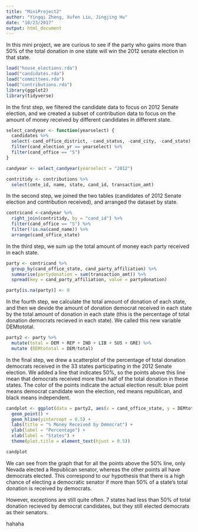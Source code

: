 ```yaml
---
title: "MiniProject2"
author: "Yingqi Zheng, Xufen Liu, Jingjing Hu"
date: "10/23/2017"
output: html_document
---
```


In this mini project, we are curious to see if the party who gains more than 50% of the total donation in one state will win the 2012 senate election in that state. 

```R
load("house_elections.rda")
load("candidates.rda")
load("committees.rda")
load("contributions.rda")
library(ggplot2)
library(tidyverse)
```

In the first step, we filtered the candidate data to focus on 2012 Senate election, and we created a subset of contribution data to focus on the amount of money received by different candidates in different state.

```R
select_candyear <- function(yearselect) {
  candidates %>%
  select(-cand_office_district, -cand_status, -cand_city, -cand_state) %>%
  filter(cand_election_yr == yearselect) %>%
  filter(cand_office == "S") 
}

candyear <- select_candyear(yearselect = "2012")

contritidy <- contributions %>%
  select(cmte_id, name, state, cand_id, transaction_amt)
```

In the second step, we joined the two tables (candidates of 2012 Senate election and contribution received), and arranged the dataset by state.

```r
contricand <-candyear %>%
  right_join(contritidy, by = "cand_id") %>%
  filter(cand_office == "S") %>%
  filter(!is.na(cand_name)) %>%
  arrange(cand_office_state)
```

In the third step, we sum up the total amount of money each party received in each state.

```R
party <- contricand %>%
  group_by(cand_office_state, cand_party_affiliation) %>%
  summarise(partydonation = sum(transaction_amt)) %>%
  spread(key = cand_party_affiliation, value = partydonation)

party[is.na(party)] <- 0
```

In the fourth step, we calculate the total amount of donation of each state, and then we devide the amount of donation democrat received in each state by the total amount of donation in each state (this is the percentage of total donation democrats recieved in each state). We called this new variable DEMtototal.

```R
party2 <- party %>%
  mutate(total = DEM + REP + IND + LIB + SUS + GRE) %>%
  mutate (DEMtototal = DEM/total)
```

In the final step, we drew a scatterplot of the percentage of total donation democrats received in the 33 states participating in the 2012 Senate election. We added a line that indicates 50%, so the points above this line mean that democrats received more than half of the total donation in these states. The color of the points indicate the actual election result: blue point means democrat candidate won the election, red means republican, and black means independent.

```r
candplot <- ggplot(data = party2, aes(x = cand_office_state, y = DEMtototal), alpha = 0.2) + 
  geom_point() +
  geom_hline(yintercept = 0.5) +  
  labs(title = "% Money Received by Democrat") +
  ylab(label = "Percentage") +
  xlab(label = "States") +
  theme(plot.title = element_text(hjust = 0.5))

candplot
```
We can see from the graph that for all the points above the 50% line, only Nevada elected a Republican senator, whereas the other points all have democrats elected. This correspond to our hypothesis that there is a high chance of electing a democratic senator if more than 50% of a state's total donation is received by democrats. 

However, exceptions are still quite often. 7 states had less than 50% of total donation recieved by democrat candidates, but they still elected democrats as their senators.

hahaha
